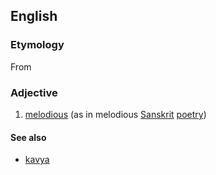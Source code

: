 ==English==

===Etymology===
From {{etyl|sa|en}} {{m|sa|श्रव्य||audible, to be heard, worth hearing}}

===Adjective===
{{head|en|adjective}}

# [[melodious]] (as in melodious [[Sanskrit]] [[poetry]])

====See also====
* [[kavya]]